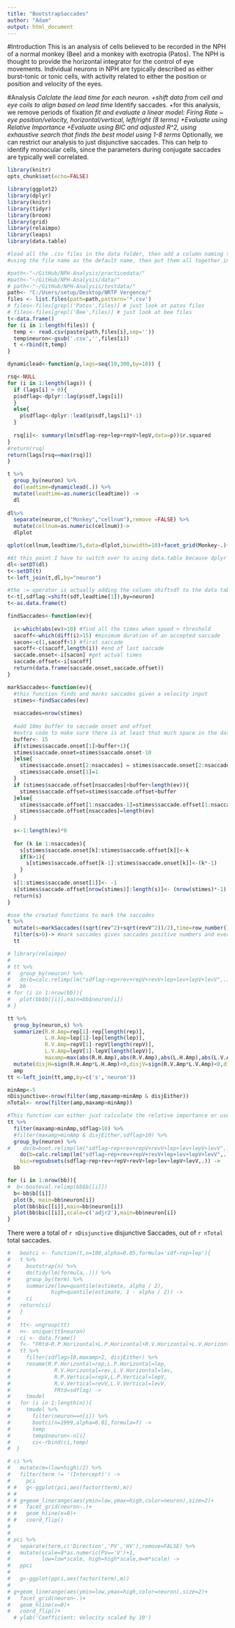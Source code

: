 ```yaml
---
title: "BootstrapSaccades"
author: "Adam"
output: html_document
---
```

#Introduction
This is an analysis of cells believed to be recorded in the NPH of a normal monkey (Bee) and a monkey with exotropia (Patos). The NPH is thought to provide the horizontal integrator for the control of eye movements. Individual neurons in NPH are typically described as either burst-tonic or tonic cells, with activity related to either the position or position and velocity of the eyes. 

#Analysis
*Calclate the lead time for each neuron.
+shift data from cell and eye coils to align based on lead time
*Identify saccades.
+for this analysis, we remove periods of fixation
*fit and evaluate a linear model: Firing Rate ~ eye position/velocity, horizontal/vertical, left/right (8 terms)
+Evaluate using Relative Importance
+Evaluate using BIC and adjusted R^2, using exhaustive search that finds the best model using 1-8 terms
*Optionally, we can restrict our analysis to just disjunctive saccades. This can help to identify monocular cells, since the parameters during conjugate saccades are typically well correlated.


```r
library(knitr)
opts_chunk$set(echo=FALSE)
```

```r

library(ggplot2)
library(dplyr)
library(knitr)
library(tidyr)
library(broom)
library(grid)
library(relaimpo)
library(leaps)
library(data.table)

```

```r
#load all the .csv files in the data folder, then add a column naming the neuron, 
#using the file name as the default name, then put them all together in one long data frame

#path<-"~/GitHub/NPH-Analysis/practicedata/"
#path<-"~/GitHub/NPH-Analysis/data/"
# path<-"~/GitHub/NPH-Analysis/testdata/"
path<- "C:/Users/setup/Desktop/NRTP Vergence/"
files <- list.files(path=path,pattern='*.csv')
# files<-files[grepl('Patos',files)] # just look at patos files
# files<-files[grepl('Bee',files)] # just look at bee files
t<-data.frame()
for (i in 1:length(files)) {
  temp <- read.csv(paste(path,files[i],sep=''))
  temp$neuron<-gsub('.csv','',files[i])
  t <-rbind(t,temp)
}
```

```r
dynamiclead<-function(p,lags=seq(10,300,by=10)) {

rsq<-NULL
for (i in 1:length(lags)) {
  if (lags[i] > 0){
  p$sdflag<-dplyr::lag(p$sdf,lags[i])
  }
  else{
    p$sdflag<-dplyr::lead(p$sdf,lags[i]*-1)
  }
    
  rsq[i]<- summary(lm(sdflag~rep+lep+repV+lepV,data=p))$r.squared
}
#return(rsq)
return(lags[rsq==max(rsq)])
}

t %>%
  group_by(neuron) %>%
  do(leadtime=dynamiclead(.)) %>%
  mutate(leadtime=as.numeric(leadtime)) ->
  dl
  
dl%>%
  separate(neuron,c("Monkey","cellnum"),remove =FALSE) %>%
  mutate(cellnum=as.numeric(cellnum))->
  dlplot

qplot(cellnum,leadtime/5,data=dlplot,binwidth=10)+facet_grid(Monkey~.)+ylab("Lead Time (ms)")

#At this point I have to switch over to using data.table because dplyr can't handle shifting each group by a different amount. Hopefully this doesn't mess everything else up.
dl<-setDT(dl)
t<-setDT(t)
t<-left_join(t,dl,by="neuron")

#the := operator is actually adding the column shiftsdf to the data table
t<-t[,sdflag:=shift(sdf,leadtime[1]),by=neuron]
t<-as.data.frame(t)

```

```r

findSaccades<-function(ev){
  
  i<-which(abs(ev)>10) #find all the times when speed > threshold
  sacoff<-which(diff(i)>15) #minimum duration of an accepted saccade
  sacon<-c(1,sacoff+1) #first saccade
  sacoff<-c(sacoff,length(i)) #end of last saccade
  saccade.onset<-i[sacon] #get actual times
  saccade.offset<-i[sacoff] 
  return(data.frame(saccade.onset,saccade.offset))
}

markSaccades<-function(ev){
  #this function finds and marks saccades given a velocity input
  stimes<-findSaccades(ev)
  
  nsaccades=nrow(stimes)
  
  #add 10ms buffer to saccade onset and offset
  #extra code to make sure there is at least that much space in the data
  buffer<- 15
  if(stimes$saccade.onset[1]>buffer+1){
  stimes$saccade.onset=stimes$saccade.onset-10
  }else{
    stimes$saccade.onset[2:nsaccades] = stimes$saccade.onset[2:nsaccades]-10
    stimes$saccade.onset[1]=1
  }
  if (stimes$saccade.offset[nsaccades]+buffer<length(ev)){
    stimes$saccade.offset=stimes$saccade.offset+buffer
  }else{
    stimes$saccade.offset[1:nsaccades-1]=stimes$saccade.offset[1:nsaccades-1]+buffer
    stimes$saccade.offset[nsaccades]=length(ev)
  }
    
  s<-1:length(ev)*0
  
  for (k in 1:nsaccades){
    s[stimes$saccade.onset[k]:stimes$saccade.offset[k]]<-k
    if(k>1){
      s[stimes$saccade.offset[k-1]:stimes$saccade.onset[k]]<-(k*-1)
    }
  }
  s[1:stimes$saccade.onset[1]]<- -1
  s[stimes$saccade.offset[nrow(stimes)]:length(s)]<- (nrow(stimes)*-1)
  return(s)
}
```

```r
#use the created functions to mark the saccades
t %>%
  mutate(s=markSaccades((sqrt(rev^2)+sqrt(revV^2))/2),time=row_number()) %>%
  filter(s>0)-> #mark saccades gives saccades positive numbers and everything else negative
  tt
```


```r
# library(relaimpo)
# 
# tt %>%
#   group_by(neuron) %>%
#   do(b=calc.relimp(lm("sdflag~rep+rev+repV+revV+lep+lev+lepV+levV",.))) ->
#   bb
# for (i in 1:nrow(bb)){
#   plot(bb$b[[i]],main=bb$neuron[i])
# }
```

```r

tt %>% 
  group_by(neuron,s) %>% 
  summarize(R.H.Amp=rep[1]-rep[length(rep)],
            L.H.Amp=lep[1]-lep[length(lep)],
            R.V.Amp=repV[1]-repV[length(repV)],
            L.V.Amp=lepV[1]-lepV[length(lepV)],
            maxamp=max(abs(R.H.Amp),abs(R.V.Amp),abs(L.H.Amp),abs(L.V.Amp))) %>%
  mutate(disjH=sign(R.H.Amp*L.H.Amp)<0,disjV=sign(R.V.Amp*L.V.Amp)<0,disjEither=disjH | disjV) ->
  amp
tt <-left_join(tt,amp,by=c('s','neuron'))

minAmp<-5
nDisjunctive<-nrow(filter(amp,maxamp>minAmp & disjEither))
nTotal<- nrow(filter(amp,maxamp>minAmp))
```


```r
#This function can either just calculate the relative importance or use bootstrapping to find a confidence interval for the relative importance. Bootstrapping obviously takes a long time. Also, it can either fit the model to all of the saccades, or just the disjunctive ones. 
tt %>%
  filter(maxamp>minAmp,sdflag>10) %>%
  #filter(maxamp>minAmp & disjEither,sdflag>10) %>%
  group_by(neuron) %>%
#    do(b=boot.relimp(lm("sdflag~rep+rev+repV+revV+lep+lev+lepV+levV",.),b=1999),
    do(b=calc.relimp(lm("sdflag~rep+rev+repV+revV+lep+lev+lepV+levV",.)),
    bic=regsubsets(sdflag~rep+rev+repV+revV+lep+lev+lepV+levV,.)) ->
  bb

for (i in 1:nrow(bb)){
#  b<-booteval.relimp(bb$b[[i]])
  b<-bb$b[[i]]
  plot(b, main=bb$neuron[i])
  plot(bb$bic[[i]],main=bb$neuron[i])
  plot(bb$bic[[i]],scale=c('adjr2'),main=bb$neuron[i])
}
```

There were a total of `r nDisjunctive` disjunctive Saccades, out of `r nTotal` total saccades.

```r
#   bootci <- function(t,n=100,alpha=0.05,formula='sdf~rep+lep'){
#   t %>%
#     bootstrap(n) %>%
#     do(tidy(lm(formula,.))) %>%
#     group_by(term) %>%
#     summarize(low=quantile(estimate, alpha / 2),
#             high=quantile(estimate, 1 - alpha / 2)) ->
#     ci
#   return(ci)
#   }
# 
#   tt<- ungroup(tt)
#   n<- unique(tt$neuron)
#   ci <- data.frame()
#   f<- "FRtd~R.P.Horizontal+L.P.Horizontal+R.V.Horizontal+L.V.Horizontal+R.P.Vertical+L.P.Vertical+R.V.Vertical+L.V.Vertical"
#   tt %>%
#     filter(sdflag>10,maxamp>2, disjEither) %>%
#     rename(R.P.Horizontal=rep,L.P.Horizontal=lep,
#              R.V.Horizontal=rev,L.V.Horizontal=lev,
#              R.P.Vertical=repV,L.P.Vertical=lepV,
#              R.V.Vertical=revV,L.V.Vertical=levV,
#              FRtd=sdflag) ->
#     tmodel
#   for (i in 1:length(n)){
#     tmodel %>%
#       filter(neuron==n[i]) %>%
#       bootci(n=1999,alpha=0.01,formula=f) ->
#       temp
#       temp$neuron<-n[i]
#       ci<-rbind(ci,temp)
#  }
```
 
```r
# ci %>%
#   mutate(m=(low+high)/2) %>%
#   filter(term != '(Intercept)') ->
#     pci
# #   g<-ggplot(pci,aes(factor(term),m)) 
# #   
# # g+geom_linerange(aes(ymin=low,ymax=high,color=neuron),size=2)+
# #   facet_grid(neuron~.)+
# #   geom_hline(x=0)+
# #   coord_flip()
# 
# 
# pci %>%
#   separate(term,c('Direction','PV','HV'),remove=FALSE) %>%
#   mutate(scale=9*as.numeric(PV=='V')+1,
#          low=low*scale, high=high*scale,m=m*scale) ->
#   ppci
# 
#   g<-ggplot(ppci,aes(factor(term),m)) 
#   
# g+geom_linerange(aes(ymin=low,ymax=high,color=neuron),size=2)+
#   facet_grid(neuron~.)+
#   geom_hline(x=0)+
#   coord_flip()+
  # ylab('Coefficient: Velocity scaled by 10')
```

